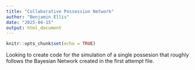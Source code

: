 ```yaml
---
title: "Collaborative Possession Network"
author: "Benjamin Ellis"
date: "2025-04-15"
output: html_document
---
```


```r
knitr::opts_chunk$set(echo = TRUE)
```
Looking to create code for the simulation of a single possesion that roughly follows the Bayesian Network created in the first attempt file. 

```r


```
